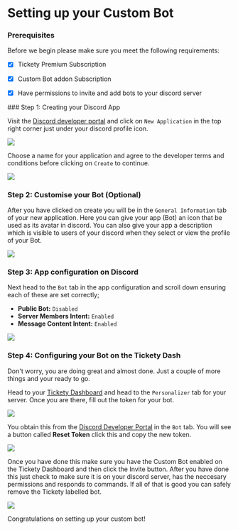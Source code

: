 # Setting up your Custom Bot

### Prerequisites

Before we begin please make sure you meet the following requirements:
- [x] Tickety Premium Subscription
- [x] Custom Bot addon Subscription
- [x] Have permissions to invite and add bots to your discord server


<Steps>
### Step 1: Creating your Discord App

Visit the [Discord developer portal](https://discord.com/developers/applications) and click on `New Application` in the top right corner just under your discord profile icon.

![](/guide/personalizer/discord_dev_dash.png)

Choose a name for your application and agree to the developer terms and conditions before clicking on `Create` to continue.

![](/guide/personalizer/Name_application_terms.png)

### Step 2: Customise your Bot (Optional)

After you have clicked on create you will be in the `General Information` tab of your new application. Here you can give your app (Bot) an icon that be used as its avatar in discord.
You can also give your app a description which is visible to users of your discord when they select or view the profile of your Bot.

![](/guide/personalizer/discord_app_geninfo.png)

### Step 3: App configuration on Discord

Next head to the `Bot` tab in the app configuration and scroll down ensuring each of these are set correctly;
- **Public Bot:** `Disabled`
- **Server Members Intent:** `Enabled`
- **Message Content Intent:** `Enabled`

![](/guide/personalizer/discord_bot_settings.png)

### Step 4: Configuring your Bot on the Tickety Dash

Don't worry, you are doing great and almost done. Just a couple of more things and your ready to go.

Head to your [Tickety Dashboard](https://tickety.top/dashboard) and head to the `Personalizer` tab for your server. Once you are there, fill out the token for your bot.

![](/guide/personalizer/tickety_bot_config.png) 

You obtain this from the [Discord Developer Portal](https://discord.com/developers/applications) in the `Bot` tab. You will see a button called **Reset Token** click this and copy the new token.

![](/guide/personalizer/bot_reset_token.png)

Once you have done this make sure you have the Custom Bot enabled on the Tickety Dashboard and then click the Invite button. After you have done this just check to make sure it is on your discord server, has the neccesary permissions and responds to commands. If all of that is good you can safely remove the Tickety labelled bot.

![](/guide/personalizer/discord_bot_online.png)
</Steps>

Congratulations on setting up your custom bot!